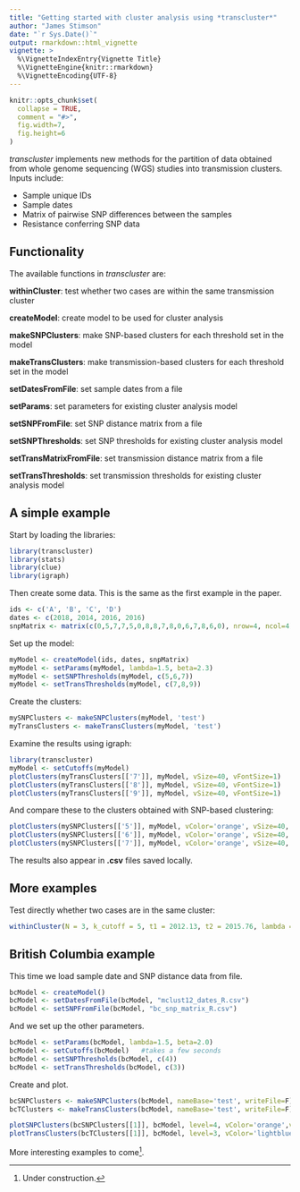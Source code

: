 ```yaml
---
title: "Getting started with cluster analysis using *transcluster*"
author: "James Stimson"
date: "`r Sys.Date()`"
output: rmarkdown::html_vignette
vignette: >
  %\VignetteIndexEntry{Vignette Title}
  %\VignetteEngine{knitr::rmarkdown}
  %\VignetteEncoding{UTF-8}
---
```


```r
knitr::opts_chunk$set(
  collapse = TRUE,
  comment = "#>",
  fig.width=7,
  fig.height=6
)
```

*transcluster* implements new methods for the partition of data obtained from whole genome sequencing (WGS) studies into transmission clusters. Inputs include:

- Sample unique IDs
- Sample dates
- Matrix of pairwise SNP differences between the samples
- Resistance conferring SNP data

## Functionality

The available functions in *transcluster* are:

**withinCluster**: test whether two cases are within the same transmission cluster

**createModel**: create model to be used for cluster analysis

**makeSNPClusters**: make SNP-based clusters for each threshold set in the model

**makeTransClusters**: make transmission-based clusters for each threshold set in the model

**setDatesFromFile**: set sample dates from a file

**setParams**: set parameters for existing cluster analysis model

**setSNPFromFile**: set SNP distance matrix from a file

**setSNPThresholds**: set SNP thresholds for existing cluster analysis model

**setTransMatrixFromFile**: set transmission distance matrix from a file

**setTransThresholds**: set transmission thresholds for existing cluster analysis model

## A simple example

Start by loading the libraries:
```r
library(transcluster)
library(stats)
library(clue)
library(igraph)
```

Then create some data. This is the same as the first example in the paper.
```r
ids <- c('A', 'B', 'C', 'D')
dates <- c(2018, 2014, 2016, 2016)
snpMatrix <- matrix(c(0,5,7,7,5,0,8,8,7,8,0,6,7,8,6,0), nrow=4, ncol=4)
```

Set up the model:
```r
myModel <- createModel(ids, dates, snpMatrix)
myModel <- setParams(myModel, lambda=1.5, beta=2.3)
myModel <- setSNPThresholds(myModel, c(5,6,7))
myModel <- setTransThresholds(myModel, c(7,8,9))
```

Create the clusters:
```r
mySNPClusters <- makeSNPClusters(myModel, 'test')
myTransClusters <- makeTransClusters(myModel, 'test')
```

Examine the results using igraph:
```r
library(transcluster)
myModel <- setCutoffs(myModel)
plotClusters(myTransClusters[['7']], myModel, vSize=40, vFontSize=1)
plotClusters(myTransClusters[['8']], myModel, vSize=40, vFontSize=1)
plotClusters(myTransClusters[['9']], myModel, vSize=40, vFontSize=1)
```

And compare these to the clusters obtained with SNP-based clustering:
```r
plotClusters(mySNPClusters[['5']], myModel, vColor='orange', vSize=40, vFontSize=1)
plotClusters(mySNPClusters[['6']], myModel, vColor='orange', vSize=40, vFontSize=1)
plotClusters(mySNPClusters[['7']], myModel, vColor='orange', vSize=40, vFontSize=1)
```

The results also appear in **.csv** files saved locally.

## More examples

Test directly whether two cases are in the same cluster:
```r
withinCluster(N = 3, k_cutoff = 5, t1 = 2012.13, t2 = 2015.76, lambda = 0.7, beta = 1.3, perc_cutoff = 0.2)
```


## British Columbia example

This time we load sample date and SNP distance data from file.

```r
bcModel <- createModel()
bcModel <- setDatesFromFile(bcModel, "mclust12_dates_R.csv")
bcModel <- setSNPFromFile(bcModel, "bc_snp_matrix_R.csv")
```

And we set up the other parameters.

```r
bcModel <- setParams(bcModel, lambda=1.5, beta=2.0)
bcModel <- setCutoffs(bcModel)   #takes a few seconds
bcModel <- setSNPThresholds(bcModel, c(4))
bcModel <- setTransThresholds(bcModel, c(3))
```

Create and plot.

```r
bcSNPClusters <- makeSNPClusters(bcModel, nameBase='test', writeFile=F)
bcTClusters <- makeTransClusters(bcModel, nameBase='test', writeFile=F)

plotSNPClusters(bcSNPClusters[[1]], bcModel, level=4, vColor='orange',vSize=4, thick = 1.25)
plotTransClusters(bcTClusters[[1]], bcModel, level=3, vColor='lightblue',vSize=4, thick = 2, vFontSize=1)
```

More interesting examples to come^[Under construction.].


